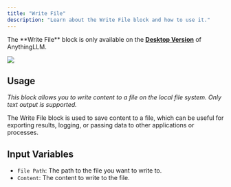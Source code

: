 ```yaml
---
title: "Write File"
description: "Learn about the Write File block and how to use it."
---
```



<Callout type="warning" emoji="⚠️">
  The **Write File** block is only available on the <a href="/installation-desktop/overview" target="_blank"><b>Desktop Version</b></a> of AnythingLLM.<br />
</Callout>

<Image
  src="/images/agent-flows/write-file.png"
  height={1080}
  width={1920}
  quality={100}
/>

## Usage

_This block allows you to write content to a file on the local file system. Only text output is supported._

The Write File block is used to save content to a file, which can be useful for exporting results, logging, or passing data to other applications or processes.

## Input Variables

- `File Path`: The path to the file you want to write to.
- `Content`: The content to write to the file.